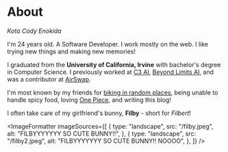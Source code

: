 
<IconLink href="/" text="Home" />

# About

_Kota Cody Enokida_

I'm 24 years old. A Software Developer. I work mostly on the web. I like trying new things and making new memories!

I graduated from the **University of California, Irvine** with bachelor's degree in Computer Science. I previously worked at [C3 AI](https://c3.ai), [Beyond Limits AI](https://www.beyond.ai/), and was a contributor at [AirSwap](https://airswap.io).

I'm most known by my friends for [biking in random places](/post/vietnam-one), being unable to handle spicy food, loving [One Piece](https://www.crunchyroll.com/series/GRMG8ZQZR/one-piece), and writing this blog!

I often take care of my girlfriend's bunny, **Filby** - short for _Filbert_!

<ImageFormatter
  imageSources={[
    {
      type: "landscape",
      src: "/filby.jpeg",
      alt: "FILBYYYYYYY SO CUTE BUNNY!!",
    },
    {
      type: "landscape",
      src: "/filby2.jpeg",
      alt: "FILBYYYYYYY SO CUTE BUNNY!! NOOOO",
    },
  ]}
/>
